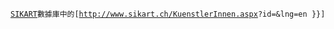  [[SIKART]]數據庫中的[http://www.sikart.ch/KuenstlerInnen.aspx<includeonly>?id={{{1}}}&lng=en</includeonly> {{{2|{{PAGENAME}}}}}]<noinclude>{{Documentation}}</noinclude>